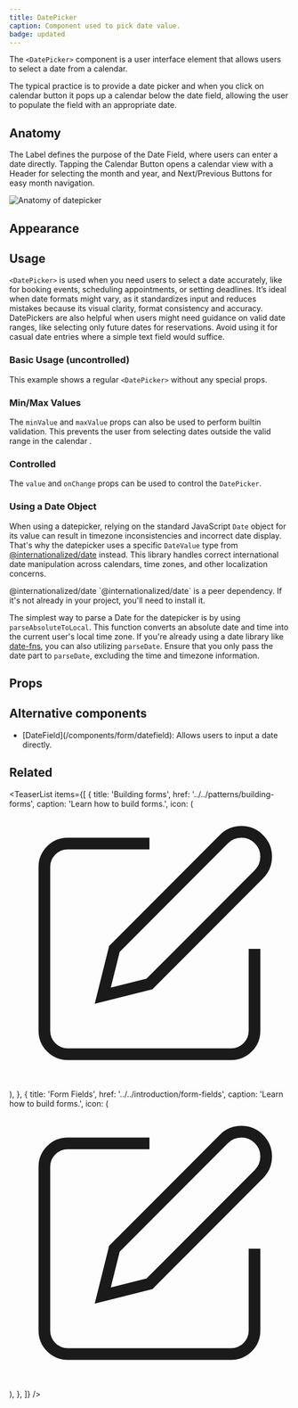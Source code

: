 ```yaml
---
title: DatePicker
caption: Component used to pick date value.
badge: updated
---
```


The `<DatePicker>` component is a user interface element that allows users to select a date from a calendar.

The typical practice is to provide a date picker and when you click on calendar button it pops up a calendar below the date field, allowing the user to populate the field with an appropriate date.

## Anatomy

The Label defines the purpose of the Date Field, where users can enter a date directly. Tapping the Calendar Button opens a calendar view with a Header for selecting the month and year, and Next/Previous Buttons for easy month navigation.

<Image
  src="/datepicker/datepicker-anatomy.jpg"
  alt="Anatomy of datepicker"
  width={800}
  height={550}
  className="mx-auto block"
/>

## Appearance

<AppearanceDemo component={title} />

<AppearanceTable component={title} />

## Usage

`<DatePicker>` is used when you need users to select a date accurately, like for booking events, scheduling appointments, or setting deadlines. It’s ideal when date formats might vary, as it standardizes input and reduces mistakes because its visual clarity, format consistency and accuracy. DatePickers are also helpful when users might need guidance on valid date ranges, like selecting only future dates for reservations. Avoid using it for casual date entries where a simple text field would suffice.

### Basic Usage (uncontrolled)

This example shows a regular `<DatePicker>` without any special props.

<ComponentDemo file="./date-picker-basic.demo.tsx" />

### Min/Max Values

The `minValue` and `maxValue` props can also be used to perform builtin validation. This prevents the user from selecting dates outside the valid range in the calendar .

<ComponentDemo file="./date-picker-min-max.demo.tsx" />

### Controlled

The `value` and `onChange` props can be used to control the `DatePicker`.

<ComponentDemo file="./date-picker-controlled.demo.tsx" />

### Using a Date Object

When using a datepicker, relying on the standard JavaScript `Date` object for its value can result in timezone inconsistencies and incorrect date display. That's why the datepicker uses a specific `DateValue` type from [@internationalized/date](https://react-spectrum.adobe.com/internationalized/date/) instead. This library handles correct international date manipulation across calendars, time zones, and other localization concerns.

<SectionMessage type="info">
  <SectionMessage.Title>@internationalized/date</SectionMessage.Title>
  <SectionMessage.Content>
    `@internationalized/date` is a peer dependency. If it's not already in your
    project, you'll need to install it.
  </SectionMessage.Content>
</SectionMessage>

The simplest way to parse a Date for the datepicker is by using `parseAbsoluteToLocal`. This function converts an absolute date and time into the current user's local time zone.
If you're already using a date library like [date-fns](https://date-fns.org/), you can also utilizing `parseDate`. Ensure that you only pass the date part to `parseDate`, excluding the time and timezone information.

<ComponentDemo file="./date-picker-with-date.demo.tsx" />

## Props

<StorybookHintMessage component={title} />

<PropsTable component={title} />

## Alternative components

<ul>
  <li>
    [DateField](/components/form/datefield): Allows users to input a date
    directly.
  </li>
</ul>

## Related

<TeaserList
  items={[
    {
      title: 'Building forms',
      href: '../../patterns/building-forms',
      caption: 'Learn how to build forms.',
      icon: (
        <svg
          xmlns="http://www.w3.org/2000/svg"
          width={24}
          height={24}
          viewBox="0 0 24 24"
          fill="none"
          stroke="currentColor"
          strokeWidth={2}
          strokeLinecap="round"
          strokeLinejoin="round"
        >
          <path d="M12 3H5a2 2 0 00-2 2v14a2 2 0 002 2h14a2 2 0 002-2v-7" />
          <path d="M18.375 2.625a2.121 2.121 0 113 3L12 15l-4 1 1-4z" />
        </svg>
      ),
    },
    {
      title: 'Form Fields',
      href: '../../introduction/form-fields',
      caption: 'Learn how to build forms.',
      icon: (
        <svg
          xmlns="http://www.w3.org/2000/svg"
          width={24}
          height={24}
          viewBox="0 0 24 24"
          fill="none"
          stroke="currentColor"
          strokeWidth={2}
          strokeLinecap="round"
          strokeLinejoin="round"
        >
          <path d="M12 3H5a2 2 0 00-2 2v14a2 2 0 002 2h14a2 2 0 002-2v-7" />
          <path d="M18.375 2.625a2.121 2.121 0 113 3L12 15l-4 1 1-4z" />
        </svg>
      ),
    },
  ]}
/>
